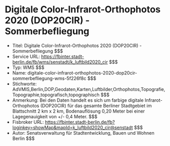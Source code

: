 # Digitale Color-Infrarot-Orthophotos 2020 (DOP20CIR) - Sommerbefliegung
- Titel: Digitale Color-Infrarot-Orthophotos 2020 (DOP20CIR) - Sommerbefliegung $$$
- Service URL: https://fbinter.stadt-berlin.de/fb/wms/senstadt/k_luftbild2020_cir $$$
- Typ: WMS $$$
- Name: digitale-color-infrarot-orthophotos-2020-dop20cir-sommerbefliegung-wms-5f226f8c $$$
- Stichworte: AdVMIS,Berlin,DOP,Geodaten,Karten,Luftbilder,Orthophotos,Topografie,Topographie,topografisch,topographisch $$$
- Anmerkung: Bei den Daten handelt es sich um farbige digitale Infrarot-Orthophotos (DOP20CIR) für das gesamte Berliner Stadtgebiet im Blattschnitt 2 km x 2 km, Bodenauflösung 0,20 Meter bei einer Lagegenauigkeit von +/- 0,4 Meter. $$$
- Fisbroker URL: https://fbinter.stadt-berlin.de/fb?loginkey=showMap&mapId=k_luftbild2020_cir@senstadt $$$
- Autor: Senatsverwaltung für Stadtentwicklung, Bauen und Wohnen Berlin $$$
